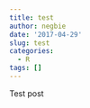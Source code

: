 ```yaml
---
title: test
author: negbie
date: '2017-04-29'
slug: test
categories:
  - R
tags: []
---
```


Test post